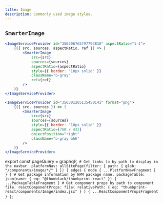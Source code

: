 ```yaml
---
title: Image
description: Commonly used image styles.
---
```



<ComponentHeader data={props.data} />

## `SmarterImage`

```jsx
<ImageServiceProvider id="356206765797793818" aspectRatio="1-1">
    {({ src, sources, aspectRatio, ref }) => (
        <SmarterImage
            src={src}
            sources={sources}
            aspectRatio={aspectRatio}
            style={{ border: '10px solid' }}
            className="b-gray"
            ref={ref}
        />
    )}
</ImageServiceProvider>
```

```jsx
<ImageServiceProvider id="356301205135450141" format="png">
    {({ src, sources }) => (
        <SmarterImage
            src={src}
            sources={sources}
            style={{ border: '10px solid' }}
            aspectRatio={768 / 432}
            objectPosition="right"
            className="b-gray mh6"
        />
    )}
</ImageServiceProvider>
```

<!--
<ImageService id="356206765797793818">
    {({src, srcSet}) => <Avatar src={src} srcSet={srcSet} size="xlarge" />}
</ImageService>
-->

<!--
```jsx
<SmarterImage
    sources={[
        {
            type: 'image/webp',
            srcSet:
                'https://d1vg1gqh4nkuns.cloudfront.net/i/356206765797793818/width/120.webp 120w, https://d1vg1gqh4nkuns.cloudfront.net/i/356206765797793818/width/320.webp 320w, https://d1vg1gqh4nkuns.cloudfront.net/i/356206765797793818/width/400.webp 400w, https://d1vg1gqh4nkuns.cloudfront.net/i/356206765797793818/width/640.webp 640w, https://d1vg1gqh4nkuns.cloudfront.net/i/356206765797793818/width/768.webp 768w, https://d1vg1gqh4nkuns.cloudfront.net/i/356206765797793818/width/1024.webp 1024w, https://d1vg1gqh4nkuns.cloudfront.net/i/356206765797793818/width/1366.webp 1366w, https://d1vg1gqh4nkuns.cloudfront.net/i/356206765797793818/width/1600.webp 1600w, https://d1vg1gqh4nkuns.cloudfront.net/i/356206765797793818/width/1920.webp 1920w, https://d1vg1gqh4nkuns.cloudfront.net/i/356206765797793818/width/2200.webp 2200w, https://d1vg1gqh4nkuns.cloudfront.net/i/356206765797793818/width/2350.webp 2350w, https://d1vg1gqh4nkuns.cloudfront.net/i/356206765797793818/width/2560.webp 2560w',
        },
        {
            type: 'image/jpeg',
            srcSet:
                'https://d1vg1gqh4nkuns.cloudfront.net/i/356206765797793818/width/120.jpeg 120w, https://d1vg1gqh4nkuns.cloudfront.net/i/356206765797793818/width/320.jpeg 320w, https://d1vg1gqh4nkuns.cloudfront.net/i/356206765797793818/width/400.jpeg 400w, https://d1vg1gqh4nkuns.cloudfront.net/i/356206765797793818/width/640.jpeg 640w, https://d1vg1gqh4nkuns.cloudfront.net/i/356206765797793818/width/768.jpeg 768w, https://d1vg1gqh4nkuns.cloudfront.net/i/356206765797793818/width/1024.jpeg 1024w, https://d1vg1gqh4nkuns.cloudfront.net/i/356206765797793818/width/1366.jpeg 1366w, https://d1vg1gqh4nkuns.cloudfront.net/i/356206765797793818/width/1600.jpeg 1600w, https://d1vg1gqh4nkuns.cloudfront.net/i/356206765797793818/width/1920.jpeg 1920w, https://d1vg1gqh4nkuns.cloudfront.net/i/356206765797793818/width/2200.jpeg 2200w, https://d1vg1gqh4nkuns.cloudfront.net/i/356206765797793818/width/2350.jpeg 2350w, https://d1vg1gqh4nkuns.cloudfront.net/i/356206765797793818/width/2560.jpeg 2560w',
        },
    ]}
    aspectRatio={647 / 431}
    style={{
        border: '10px solid #dedede',
        // height: '200px'
    }}
    // src="https://d1vg1gqh4nkuns.cloudfront.net/i/356206765797793818/width/120.jpeg"
    // objectFit="cover"
    // objectPosition="top"
/>
``` -->

<!-- ```jsx
<SmarterImage
    src="https://d1vg1gqh4nkuns.cloudfront.net/i/356206765797793818/width/1920.webp"
    aspectRatio={627 / 418}
    style={{ border: '10px solid' }}
    className="b-gray"
/>
``` -->

<!-- ## `SmartImage`

The `SmartImage` component loads an image from Thumbtack's Image Service. By default, it lazy-loads the image and [uses responsive images](https://developer.mozilla.org/en-US/docs/Learn/HTML/Multimedia_and_embedding/Responsive_images) to load the best size.

### With just an Image Service `id`

```jsx
<SmartImage id="350357374752325652" />
```

### With a custom `objectFit`

```jsx
<SmartImage id="350357374752325652" objectFit={{ height: 200, style: 'cover' }} />
```

### With a supported `aspectRatio`

```jsx
<SmartImage id="350357374752325652" aspectRatio="1:1" />
```

### With lazy-loading turned off

```jsx
<SmartImage id="356206765797793818" lazyLoad={null} />
```

### With a `png`

```jsx
<SmartImage id="356301205135450141" format="png" />
``` -->

<!-- ### `ResponsiveImage` with Image Service

This example gets an image from Thumbtack's image service and loads it in `jpeg` and `webp`.

```jsx
<ResponsiveImage srcSet={getImageServiceSrcSet('350357374752325652', ['jpeg', 'webp'])}>
    {({ ref, sizes, src, srcSet, style }) => (
        <picture ref={ref} style={style}>
            {srcSet.map(s => (
                <source type={s.type} sizes={sizes} srcSet={s.srcSet} key={s.type} />
            ))}
            <img src={src} sizes={sizes} alt="" />
        </picture>
    )}
</ResponsiveImage>
```

### Single image from the Image Service

This example gets a single image from Thumbtack's image service.

```jsx
<img src={getImageServiceSrc({ id: '350357374752325652', width: 400, format: 'jpeg' })} alt="" />
```

### Lazy-loaded image

This example lazy-loads an image from `placeimg.com`.

```jsx
<LazyImage src="https://placeimg.com/640/480/nature" aspectRatio="640:480" alt="Photo of nature">
    {({ src, alt }) => <img src={src} alt={alt} className="w-100" />}
</LazyImage>
```

### Lazy-loaded responsive image

````jsx
<LazyImage
    srcSet={getImageServiceSrcSet('350357374752325652', ['jpeg', 'webp'])}
    aspectRatio="1600:864"
>
    {({ src: lazyImageSrc, srcSet: lazyImageSrcSet }, startedLoading) => (
        <ResponsiveImage srcSet={startedLoading ? lazyImageSrcSet : {}}>
            {({ ref, sizes, src, srcSet, style }) => (
                <picture>
                    {srcSet.map(s => (
                        <source type={s.type} sizes={sizes} srcSet={s.srcSet} key={s.type} />
                    ))}
                    <img
                        src={startedLoading ? src : lazyImageSrc}
                        sizes={sizes}
                        alt=""
                        style={style}
                        ref={ref}
                    />
                </picture>
            )}
        </ResponsiveImage>
    )}
</LazyImage>
``` -->

<ComponentFooter data={props.data} />

export const pageQuery = graphql`
    {
        # Get links to by path to display in the navbar.
        platformNav: allSitePage(filter: { path: { glob: "/components/image/*/" } }) {
            edges {
                node {
                    ...PlatformNavFragment
                }
            }
        }
        # Get package information by NPM package name.
        packageTable: json(name: { eq: "@thumbtack/thumbprint-react" }) {
            ...PackageTableFragment
        }
        # Get component props by path to component file.
        reactComponentProps: file(
            relativePath: { eq: "thumbprint-react/components/Image/index.jsx" }
        ) {
            ...ReactComponentPropsFragment
        }
    }
`;
